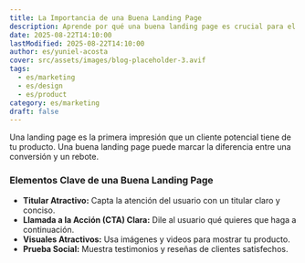```yaml
---
title: La Importancia de una Buena Landing Page
description: Aprende por qué una buena landing page es crucial para el éxito de tu SaaS.
date: 2025-08-22T14:10:00
lastModified: 2025-08-22T14:10:00
author: es/yuniel-acosta
cover: src/assets/images/blog-placeholder-3.avif
tags:
  - es/marketing
  - es/design
  - es/product
category: es/marketing
draft: false
---
```


Una landing page es la primera impresión que un cliente potencial tiene de tu producto. Una buena landing page puede marcar la diferencia entre una conversión y un rebote.

### Elementos Clave de una Buena Landing Page

- **Titular Atractivo:** Capta la atención del usuario con un titular claro y conciso.
- **Llamada a la Acción (CTA) Clara:** Dile al usuario qué quieres que haga a continuación.
- **Visuales Atractivos:** Usa imágenes y videos para mostrar tu producto.
- **Prueba Social:** Muestra testimonios y reseñas de clientes satisfechos.
